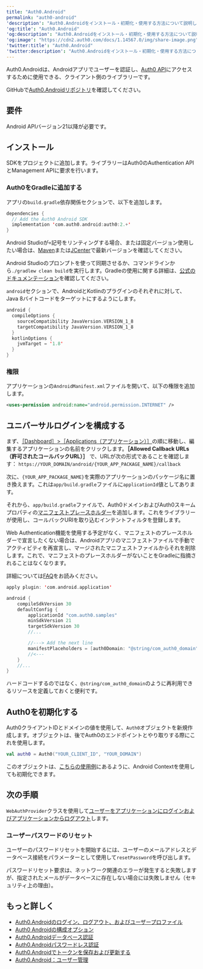 ```yaml
---
title: "Auth0.Android"
permalink: "auth0-android"
'description': "Auth0.Androidをインストール・初期化・使用する方法について説明します。"
'og:title': "Auth0.Android"
'og:description': "Auth0.Androidをインストール・初期化・使用する方法について説明します。"
'og:image': "https://cdn2.auth0.com/docs/1.14567.0/img/share-image.png"
'twitter:title': "Auth0.Android"
'twitter:description': "Auth0.Androidをインストール・初期化・使用する方法について説明します。"
---
```


Auth0.Androidは、Androidアプリでユーザーを認証し、[Auth0 API](/docs/ja-jp/api)にアクセスするために使用できる、クライアント側のライブラリーです。

GitHubで[Auth0.Androidリポジトリ](https://github.com/auth0/Auth0.Android)を確認してください。

## 要件

Android APIバージョン21以降が必要です。

## インストール

SDKをプロジェクトに追加します。ライブラリーはAuth0のAuthentication APIと<Tooltip data-tooltip-id="react-containers-DefinitionTooltip-0" href="/docs/ja-jp/glossary?term=management-api" tip="Management API: 顧客が管理タスクを実行できるようにするための製品。" cta="用語集の表示">Management API</Tooltip>に要求を行います。

### Auth0をGradleに追加する

アプリの`build.gradle`依存関係セクションで、以下を追加します。

```kotlin lines
dependencies {
  // Add the Auth0 Android SDK
  implementation 'com.auth0.android:auth0:2.+'
}
```

Android Studioが`+`記号をリンティングする場合、または固定バージョン使用したい場合は、[Maven](http://search.maven.org/#search%7Cga%7C1%7Ca%3A%22auth0%22%20g%3A%22com.auth0.android%22)または[JCenter](https://bintray.com/auth0/android/auth0)で最新バージョンを確認してください。

<Card title="プロジェクトをGradleと同期させる">

Android Studioのプロンプトを使って同期させるか、コマンドラインから`./gradlew clean build`を実行します。Gradleの使用に関する詳細は、[公式のドキュメンテーション](https://tools.android.com/tech-docs/new-build-system/user-guide)を確認してください。

</Card>

`android`セクションで、AndroidとKotlinのプラグインのそれぞれに対して、Java 8バイトコードをターゲットにするようにします。

```kotlin lines
android {
  compileOptions {
    sourceCompatibility JavaVersion.VERSION_1_8
    targetCompatibility JavaVersion.VERSION_1_8
  }
  kotlinOptions {
    jvmTarget = '1.8'
  }
}
```

### 権限

アプリケーションの`AndroidManifest.xml`ファイルを開いて、以下の権限を追加します。

```xml lines
<uses-permission android:name="android.permission.INTERNET" />
```

## ユニバーサルログインを構成する

まず、[［Dashboard］>［Applications（アプリケーション）］](https://manage.auth0.com/#/applications)の順に移動し、編集するアプリケーションの名前をクリックします。**［Allowed Callback URLs（許可されたコールバックURL）］** で、URLが次の形式であることを確認します：
`https://YOUR_DOMAIN/android/{YOUR_APP_PACKAGE_NAME}/callback`

次に、`{YOUR_APP_PACKAGE_NAME}`を実際のアプリケーションのパッケージ名に置き換えます。これは`app/build.gradle`ファイルに`applicationId`値としてあります。

それから、`app/build.gradle`ファイルで、Auth0ドメインおよびAuth0スキームプロパティの[マニフェストプレースホルダー](https://developer.android.com/studio/build/manifest-build-variables.html)を追加します。これをライブラリーが使用し、コールバックURIを取り込むインテントフィルタを登録します。

<Callout icon="file-lines" color="#0EA5E9" iconType="regular">

Web Authentication機能を使用する予定がなく、マニフェストのプレースホルダーで宣言したくない場合は、Androidアプリのマニフェストファイルで手動でアクティビティを再宣言し、マージされたマニフェストファイルからそれを削除します。これで、マニフェストのプレースホルダーがないことをGradleに指摘されることはなくなります。

詳細については[FAQ](https://github.com/auth0/Auth0.Android/tree/master#is-the-web-authentication-module-setup-optional)をお読みください。

</Callout>

```kotlin lines
apply plugin: 'com.android.application'

android {
    compileSdkVersion 30
    defaultConfig {
        applicationId "com.auth0.samples"
        minSdkVersion 21
        targetSdkVersion 30
        //...

        //---> Add the next line
        manifestPlaceholders = [auth0Domain: "@string/com_auth0_domain", auth0Scheme: "https"]
        //<---
    }
    //...
}
```

<Callout icon="file-lines" color="#0EA5E9" iconType="regular">

ハードコードするのではなく、`@string/com_auth0_domain`のように再利用できるリソースを定義しておくと便利です。

</Callout>

## Auth0を初期化する

Auth0クライアントIDとドメインの値を使用して、`Auth0`オブジェクトを新規作成します。オブジェクトは、後でAuth0のエンドポイントとやり取りする際にこれを使用します。

```kotlin lines
val auth0 = Auth0("YOUR_CLIENT_ID", "YOUR_DOMAIN")
```

このオブジェクトは、[こちらの使用例](https://github.com/auth0/Auth0.Android/tree/master#usage)にあるように、Android Contextを使用しても初期化できます。

## 次の手順

`WebAuthProvider`クラスを使用して[ユーザーをアプリケーションにログインおよびアプリケーションからログアウト](/docs/ja-jp/libraries/auth0-android/auth0-android-login-logout-and-user-profiles)します。

### ユーザーパスワードのリセット

ユーザーのパスワードリセットを開始するには、ユーザーのメールアドレスとデータベース接続をパラメーターとして使用して`resetPassword`を呼び出します。

パスワードリセット要求は、ネットワーク関連のエラーが発生すると失敗しますが、指定されたメールがデータベースに存在しない場合には失敗しません（セキュリティ上の理由）。

## もっと詳しく

* [Auth0.Androidのログイン、ログアウト、およびユーザープロファイル](/docs/ja-jp/libraries/auth0-android/auth0-android-login-logout-and-user-profiles)
* [Auth0 Androidの構成オプション](/docs/ja-jp/libraries/auth0-android/auth0-android-configuration)
* [Auth0.Androidデータベース認証](/docs/ja-jp/auth0-android-database-authentication)
* [Auth0.Androidパスワードレス認証](/docs/ja-jp/auth0-android-passwordless)
* [Auth0.Androidでトークンを保存および更新する](/docs/ja-jp/auth0-android-save-and-renew-tokens)
* [Auth0.Android：ユーザー管理](/docs/ja-jp/auth0-android-user-management)